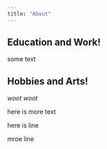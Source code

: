 ```yaml
---
title: "About"
---
```


## Education and Work!

<p class="title">

some text

</p>

## Hobbies and Arts!

<p class ="blue-text">

*woot woot*

<p>

[here is more text]{.blue-text}

::: center-text
here is line

mroe line
:::
